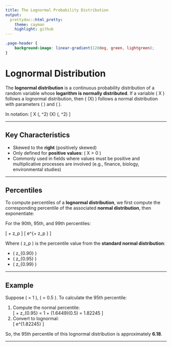 ```yaml
---
title: The Lognormal Probability Distribution
output:
  prettydoc::html_pretty:
    theme: cayman
    highlight: github
---
```


```css
.page-header {
    background-image: linear-gradient(120deg, green, lightgreen);
}
```


# Lognormal Distribution

The **lognormal distribution** is a continuous probability distribution of a random variable whose **logarithm is normally distributed**. If a variable \( X \) follows a lognormal distribution, then \( \ln(X) \) follows a normal distribution with parameters \( \mu \) and \( \sigma \).

In notation:
\[
X \sim \text{Lognormal}(\mu, \sigma^2) \quad \text{means} \quad \ln(X) \sim \mathcal{N}(\mu, \sigma^2)
\]

---

## Key Characteristics

- Skewed to the **right** (positively skewed)
- Only defined for **positive values**: \( X > 0 \)
- Commonly used in fields where values must be positive and multiplicative processes are involved (e.g., finance, biology, environmental studies)

---

## Percentiles

To compute percentiles of a **lognormal distribution**, we first compute the corresponding percentile of the associated **normal distribution**, then exponentiate:

For the 90th, 95th, and 99th percentiles:

\[
\text{Normal:} \quad \mu + z_p \cdot \sigma
\]
\[
\text{Lognormal:} \quad e^{\mu + z_p \cdot \sigma}
\]

Where \( z_p \) is the percentile value from the **standard normal distribution**:

- \( z_{0.90} \approx 1.2816 \)
- \( z_{0.95} \approx 1.6449 \)
- \( z_{0.99} \approx 2.3263 \)

---

## Example

Suppose \( \mu = 1 \), \( \sigma = 0.5 \). To calculate the 95th percentile:

1. Compute the normal percentile:  
\[
\mu + z_{0.95} \cdot \sigma = 1 + (1.6449)(0.5) = 1.82245
\]
2. Convert to lognormal:  
\[
e^{1.82245} \approx 6.18
\]

So, the 95th percentile of this lognormal distribution is approximately **6.18**.

---
